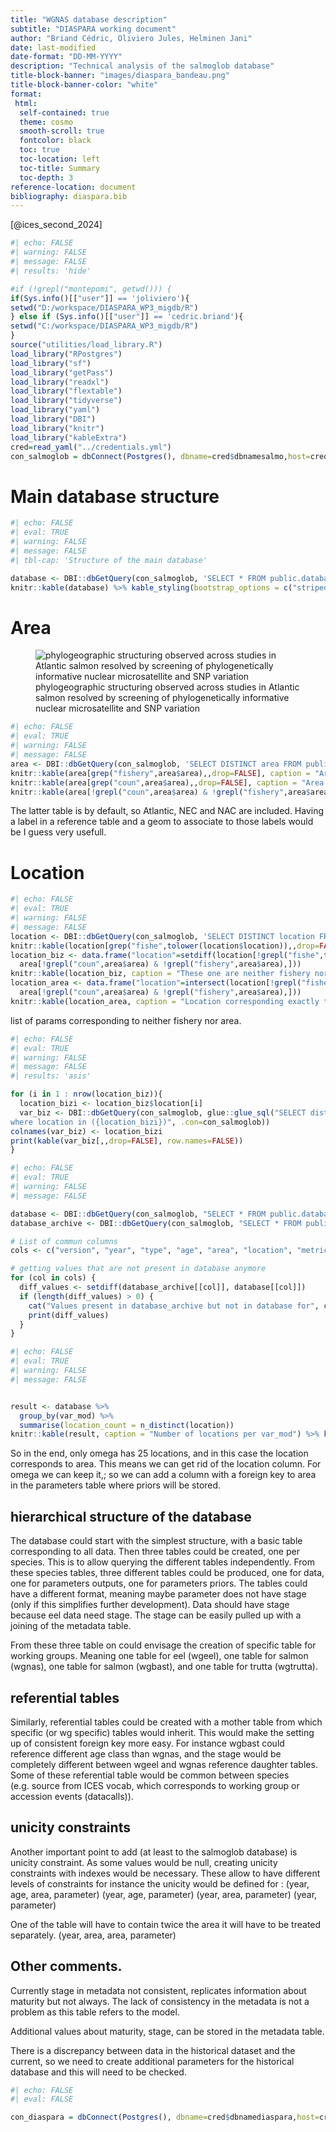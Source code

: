 ```yaml
---
title: "WGNAS database description"
subtitle: "DIASPARA working document"
author: "Briand Cédric, Oliviero Jules, Helminen Jani"
date: last-modified
date-format: "DD-MM-YYYY"
description: "Technical analysis of the salmoglob database"
title-block-banner: "images/diaspara_bandeau.png"
title-block-banner-color: "white"
format:
 html:
  self-contained: true
  theme: cosmo
  smooth-scroll: true
  fontcolor: black
  toc: true
  toc-location: left
  toc-title: Summary
  toc-depth: 3
reference-location: document
bibliography: diaspara.bib
---
```




[@ices_second_2024]

```r
#| echo: FALSE
#| warning: FALSE
#| message: FALSE
#| results: 'hide'

#if (!grepl("montepomi", getwd())) {
if(Sys.info()[["user"]] == 'joliviero'){
setwd("D:/workspace/DIASPARA_WP3_migdb/R")
} else if (Sys.info()[["user"]] == 'cedric.briand'){
setwd("C:/workspace/DIASPARA_WP3_migdb/R")
}
source("utilities/load_library.R")
load_library("RPostgres")
load_library("sf")
load_library("getPass")
load_library("readxl")
load_library("flextable")
load_library("tidyverse")
load_library("yaml")
load_library("DBI")
load_library("knitr")
load_library("kableExtra")
cred=read_yaml("../credentials.yml")
con_salmoglob = dbConnect(Postgres(), dbname=cred$dbnamesalmo,host=cred$host,port=cred$port,user=cred$usersalmo, password=cred$passwordsalmo)
```

# Main database structure

```r
#| echo: FALSE
#| eval: TRUE
#| warning: FALSE
#| message: FALSE
#| tbl-cap: 'Structure of the main database'

database <- DBI::dbGetQuery(con_salmoglob, 'SELECT * FROM public.database limit 20')
knitr::kable(database) %>% kable_styling(bootstrap_options = c("striped","hover", "condensed"))
```

# Area


![phylogeographic structuring observed across studies in Atlantic salmon resolved by screening of phylogenetically informative nuclear microsatellite and SNP variation](images/phylogeographic_structuring_salmon.png)


```r
#| echo: FALSE
#| eval: TRUE
#| warning: FALSE
#| message: FALSE
area <- DBI::dbGetQuery(con_salmoglob, 'SELECT DISTINCT area FROM public.database')
knitr::kable(area[grep("fishery",area$area),,drop=FALSE], caption = "Area corresponding to fisheries", row.names=FALSE)
knitr::kable(area[grep("coun",area$area),,drop=FALSE], caption = "Area corresponding to countries", row.names=FALSE)
knitr::kable(area[!grepl("coun",area$area) & !grepl("fishery",area$area),,drop=FALSE], caption = "Area corresponding to source area", row.names=FALSE)
```

The latter table is by default, so Atlantic, NEC and NAC are included. Having a label in a reference table and a geom to associate to those labels would be I guess very usefull.

# Location


```r
#| echo: FALSE
#| eval: TRUE
#| warning: FALSE
#| message: FALSE
location <- DBI::dbGetQuery(con_salmoglob, 'SELECT DISTINCT location FROM public.database')
knitr::kable(location[grep("fishe",tolower(location$location)),,drop=FALSE], caption = "Location corresponding to fisheries", row.names=FALSE)
location_biz <- data.frame("location"=setdiff(location[!grepl("fishe",tolower(location$location)),],
  area[!grepl("coun",area$area) & !grepl("fishery",area$area),]))
knitr::kable(location_biz, caption = "These one are neither fishery nor area, can we simplify at parameter level", row.names=FALSE)  
location_area <- data.frame("location"=intersect(location[!grepl("fishe",location$location),],
  area[!grepl("coun",area$area) & !grepl("fishery",area$area),]))
knitr::kable(location_area, caption = "Location corresponding exactly to what is aleardy in area", row.names=FALSE)
```


list of params corresponding to neither fishery nor area.


```r
#| echo: FALSE
#| eval: TRUE
#| warning: FALSE
#| message: FALSE
#| results: 'asis'

for (i in 1 : nrow(location_biz)){
  location_bizi <- location_biz$location[i]
  var_biz <- DBI::dbGetQuery(con_salmoglob, glue::glue_sql("SELECT distinct(var_mod) FROM public.database 
where location in ({location_bizi})", .con=con_salmoglob))
colnames(var_biz) <- location_bizi
print(kable(var_biz[,,drop=FALSE], row.names=FALSE))
}
```

``` r
#| echo: FALSE
#| eval: TRUE
#| warning: FALSE
#| message: FALSE

database <- DBI::dbGetQuery(con_salmoglob, "SELECT * FROM public.database")
database_archive <- DBI::dbGetQuery(con_salmoglob, "SELECT * FROM public.database_archive")

# List of commun columns
cols <- c("version", "year", "type", "age", "area", "location", "metric", "var_mod")

# getting values that are not present in database anymore
for (col in cols) {
  diff_values <- setdiff(database_archive[[col]], database[[col]])
  if (length(diff_values) > 0) {
    cat("Values present in database_archive but not in database for", col, "column :\n")
    print(diff_values)
  }
}
```



``` r
#| echo: FALSE
#| eval: TRUE
#| warning: FALSE
#| message: FALSE


result <- database %>%
  group_by(var_mod) %>%
  summarise(location_count = n_distinct(location))
knitr::kable(result, caption = "Number of locations per var_mod") %>% kable_styling(bootstrap_options = c("striped", "hover", "condensed"))
```

So in the end, only omega has 25 locations, and in this case the location corresponds to area.
This means we can get rid of the location column. For omega we can keep it,; so we can add a column with a foreign key to area in the parameters table where priors will be stored.

## hierarchical structure of the database

The database could start with the simplest structure, with a basic table corresponding to all data. 
Then three tables could be created, one per species. This is to allow querying the different tables independently. From these species tables, three different tables could be produced, one for data, one for parameters outputs, one for parameters priors.
The tables could have a different format, meaning maybe parameter does not have stage (only if this simplifies further development). Data should have stage because eel data need stage. The stage can be easily pulled up with a joining of the metadata table.


From these three table on could envisage the creation of specific table for working groups. Meaning one table for eel (wgeel), one table for salmon (wgnas), one table for salmon (wgbast), and one table for trutta (wgtrutta).

## referential tables

Similarly, referential tables could be created with a mother table from which specific (or wg specific) tables would inherit. This would make the setting up of consistent foreign key more easy. For instance wgbast could reference different age class than wgnas, and the stage would be completely different between wgeel and wgnas reference daughter tables. Some of these referential table would be common between species (e.g. source from ICES vocab, which corresponds to working group or accession events (datacalls)).

## unicity constraints

Another important point to add (at least to the salmoglob database) is unicity constraint. As some values would be null, creating unicity constraints with indexes would be necessary. These allow to have different levels of constraints for instance the unicity would be defined for :
(year, age, area, parameter)
(year, age, parameter)
(year, area, parameter)
(year, parameter)

One of the table will have to contain twice the area it will have to be treated separately.
(year, area, area,  parameter)


## Other comments.

Currently stage in metadata not consistent, replicates information about maturity but not always. The lack of consistency in the metadata is not a problem as this table refers to the model. 

Additional values about maturity, stage, can be stored in the metadata table.

There is a discrepancy between data in the historical dataset and the current, so we need to create additional parameters for the historical database and this will need to be checked.

``` r
#| echo: FALSE
#| eval: FALSE

con_diaspara = dbConnect(Postgres(), dbname=cred$dbnamediaspara,host=cred$host,port=cred$port,user=cred$userdiaspara, password=cred$passworddiaspara)
```

<!-- 

```sql
--| connection: con_diaspara
--| echo: TRUE
--| eva: FALSE

-- CREATE REFERENTIAL TABLES

/*
This is a comment
*/
DROP schema if exists "ref";
CREATE schema "ref";
GRANT ALL PRIVILEGES ON SCHEMA "ref" TO diaspara_admin ;
GRANT ALL PRIVILEGES ON SCHEMA public TO diaspara_read ;
GRANT CONNECT ON DATABASE "diaspara" TO diaspara_read;
ALTER DATABASE "diaspara" OWNER TO diaspara_admin;

-- edit pg_hba.conf on the server


-- TODO search countries for Salmon US
CREATE TABLE ref.tr_country_cou (
    cou_code character varying(2) NOT NULL,
    cou_country text NOT NULL,
    cou_order integer NOT NULL,
    geom public.geometry,
    cou_iso3code character varying(3)
);
-- how to inegrate with hierarchical level in salmodb ? Same for eel ?

ALTER TABLE ref.tr_country_cou OWNER TO postgres;
GRANT ALL ON SCHEMA ref diaspara_admin;
CREATE ROLE diaspara_read

CREATE TABLE "ref".tr_pararmeter_parm (
  parm_id serial4 NOT NULL,
  parm_name TEXT NOT NULL UNIQUE,
  parm_species TEXT
  parm_description text NULL,
  parm_uni_code varchar(20) NULL,
  CONSTRAINT parm_pkey PRIMARY KEY (typ_id),
  CONSTRAINT c_fk_parm_uni_code FOREIGN KEY (typ_uni_code) REFERENCES "ref".tr_units_uni(uni_code) ON UPDATE CASCADE
);


``` -->